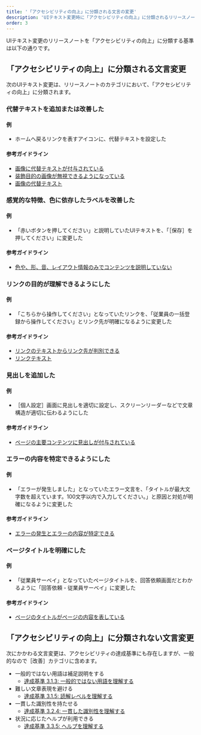 ```yaml
---
title: '「アクセシビリティの向上」に分類される文言の変更'
description: 'UIテキスト変更時に「アクセシビリティの向上」に分類されるリリースノートの判断基準です。'
order: 3
---
```


UIテキスト変更のリリースノートを「アクセシビリティの向上」に分類する基準は以下の通りです。

## 「アクセシビリティの向上」に分類される文言変更

次のUIテキスト変更は、リリースノートのカテゴリにおいて、「アクセシビリティの向上」に分類されます。

### 代替テキストを追加または改善した

#### 例

- ホームへ戻るリンクを表すアイコンに、代替テキストを設定した

#### 参考ガイドライン

- [画像に代替テキストが付与されている](/accessibility/check-list/alternative-text/)
- [装飾目的の画像が無視できるようになっている](/accessibility/check-list/decorative-image/)
- [画像の代替テキスト](/accessibility/alternative-text/)

### 感覚的な特徴、色に依存したラベルを改善した

#### 例

- 「赤いボタンを押してください」と説明していたUIテキストを、「［保存］を押してください」に変更した

#### 参考ガイドライン

- [色や、形、音、レイアウト情報のみでコンテンツを説明していない](/accessibility/check-list/sensory-characteristics/)

### リンクの目的が理解できるようにした

#### 例

- 「こちらから操作してください」となっていたリンクを、「従業員の一括登録から操作してください」とリンク先が明確になるように変更した

#### 参考ガイドライン

- [リンクのテキストからリンク先が判別できる](/accessibility/check-list/link-text/)
- [リンクテキスト](/accessibility/link-text/)

### 見出しを追加した

#### 例

- ［個人設定］画面に見出しを適切に設定し、スクリーンリーダーなどで文章構造が適切に伝わるようにした

#### 参考ガイドライン

- [ページの主要コンテンツに見出しが付与されている](/accessibility/check-list/heading/)

### エラーの内容を特定できるようにした

#### 例

- 「エラーが発生しました」となっていたエラー文言を、「タイトルが最大文字数を超えています。100文字以内で入力してください。」と原因と対処が明確になるように変更した

#### 参考ガイドライン

- [エラーの発生とエラーの内容が特定できる](/accessibility/check-list/error/)

### ページタイトルを明確にした

#### 例

- 「従業員サーベイ」となっていたページタイトルを、回答依頼画面だとわかるように「回答依頼 - 従業員サーベイ」に変更した

#### 参考ガイドライン

- [ページのタイトルがページの内容を表している](/accessibility/check-list/title/)

## 「アクセシビリティの向上」に分類されない文言変更

次にかかわる文言変更は、アクセシビリティの達成基準にも存在しますが、一般的なので［改善］カテゴリに含めます。

- 一般的ではない用語は補足説明をする
  - [達成基準 3.1.3: 一般的ではない用語を理解する](https://waic.jp/translations/WCAG21/Understanding/unusual-words.html)
- 難しい文章表現を避ける
  - [達成基準 3.1.5: 読解レベルを理解する](https://waic.jp/translations/WCAG21/Understanding/reading-level.html)
- 一貫した識別性を持たせる
  - [達成基準 3.2.4: 一貫した識別性を理解する](https://waic.jp/translations/WCAG21/Understanding/consistent-identification.html)
- 状況に応じたヘルプが利用できる
  - [達成基準 3.3.5: ヘルプを理解する](https://waic.jp/translations/WCAG21/Understanding/help.html)
